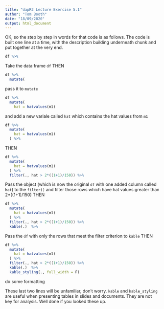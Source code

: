 ```yaml
---
title: "dapR2 Lecture Exercise 5.1"
author: "Tom Booth"
date: "18/09/2020"
output: html_document
---
```


OK, so the step by step in words for that code is as follows. The code is built one line at a time, with the description building underneath chunk and put together at the very end.

```r
df %>%
```

Take the data frame `df` THEN

```r
df %>%
  mutate(
```

pass it to `mutate` 

```r
df %>%
  mutate(
    hat = hatvalues(m1)
```

and add a new variale called `hat` which contains the hat values from `m1`

```r
df %>%
  mutate(
    hat = hatvalues(m1)
  ) %>%

```

THEN

```r
df %>%
  mutate(
    hat = hatvalues(m1)
  ) %>%
  filter(., hat > 2*((1+1)/150)) %>%

```

Pass the object (which is now the original `df` with one added column called `hat`) to the `filter()` and filter those rows which have hat values greater than 2*((1+1)/150) THEN


```r
df %>%
  mutate(
    hat = hatvalues(m1)
  ) %>%
  filter(., hat > 2*((1+1)/150)) %>%
  kable(.)  %>%

```

Pass the `df` with only the rows that meet the filter criterion to `kable` THEN

```r
df %>%
  mutate(
    hat = hatvalues(m1)
  ) %>%
  filter(., hat > 2*((1+1)/150)) %>%
  kable(.)  %>%
  kable_styling(., full_width = F)
```

do some formatting

These last two lines will be unfamiliar, don't worry. `kable` and `kable_styling` are useful when presenting tables in slides and documents. They are not key for analysis. Well done if you looked these up.

